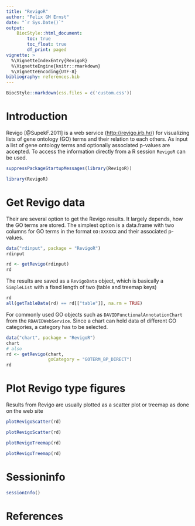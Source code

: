 ```yaml
---
title: "RevigoR"
author: "Felix GM Ernst"
date: "`r Sys.Date()`"
output: 
    BiocStyle::html_document:
        toc: true
        toc_float: true
        df_print: paged
vignette: >
  %\VignetteIndexEntry{RevigoR}
  %\VignetteEngine{knitr::rmarkdown}
  %\VignetteEncoding{UTF-8}
bibliography: references.bib 
---
```


```r
BiocStyle::markdown(css.files = c('custom.css'))
```

# Introduction

Revigo [@SupekF.2011] is a web service ([http://revigo.irb.hr/](http://revigo.irb.hr/)) for visualizing lists of gene ontology (GO) terms and their relation to each others. As input a list of gene ontology terms and optionally associated p-values are accepted. To access the information directly from a R session `RevigoR` can be used.

```r
suppressPackageStartupMessages(library(RevigoR))
```
```r
library(RevigoR)
```

# Get Revigo data

Their are several option to get the Revigo results. It largely depends, how the GO terms are stored. The simplest option is a data.frame with two columns for GO terms in the format `GO:XXXXXX` and their associated p-values. 

```r
data("rdinput", package = "RevigoR")
rdinput

rd <- getRevigo(rdinput)
rd
```

The results are saved as a `RevigoData` object, which is basically a `SimpleList` with a fixed length of two (table and treemap keys)

```r
rd
all(getTableData(rd) == rd[["table"]], na.rm = TRUE)
```

For commonly used GO objects such as `DAVIDFunctionalAnnotationChart` from the `RDAVIDWebService`. Since a chart can hold data of different GO categories, a category has to be selected.

```r
data("chart", package = "RevigoR")
chart
# also 
rd <- getRevigo(chart,
                goCategory = "GOTERM_BP_DIRECT")
rd
```


# Plot Revigo type figures

Results from Revigo are usually plotted as a scatter plot or treemap as done on the web site

```r
plotRevigoScatter(rd)
```

```r
plotRevigoScatter(rd)
```

```r
plotRevigoTreemap(rd)
```

```r
plotRevigoTreemap(rd)
```

# Sessioninfo

```r
sessionInfo()
```

# References
